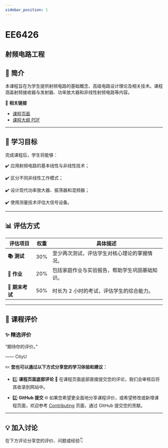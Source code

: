 ```yaml
---
sidebar_position: 1
---
```


# EE6426
## 射频电路工程

## **📘 简介**
本课程旨在为学生提供射频电路的基础概念、高级电路设计理论及相关技术。课程涵盖射频接收器与发射器、功率放大器和非线性射频电路等内容。

🔗 **相关链接**
- [课程页面](https://www.cityu.edu.hk/catalogue/pg/202526/course/EE6426.htm)
- [课程大纲 PDF](https://www.cityu.edu.hk/catalogue/pg/202526/course/EE6426.pdf)

---

## **🎯 学习目标**

完成课程后，学生将能够：

✔️ 应用射频电路的基本线性与非线性技术；

✔️ 区分不同非线性工作模式；

✔️ 设计现代功率放大器、振荡器和混频器；

✔️ 使用测量技术评估大信号设备。

---

## **📊 评估方式**

| **评估项目**          | **权重** | **具体描述**                                                                                       |
|----------------------|---------|---------------------------------------------------------------------------------------------------|
| **📚 测试**            | 30%     | 至少两次测试，评估学生对核心理论的掌握情况。                                                      |
| **📝 作业**           | 20%     | 包括家庭作业与实验报告，帮助学生巩固基础知识。                                                    |
| **📖 期末考试**       | 50%     | 时长为 2 小时的考试，评估学生的综合能力。                                                         |

---

## **💬 课程评价**

### ✨ **精选评价**
<div className={commentStyles.commentBox}>
    <p className={commentStyles.commentText}>
        “期待你的评价。”
    </p>
    <p className={commentStyles.commentAuthor}>—— CityU</p>
</div>

✏️ **您也可以通过以下方式分享您的学习体验和建议：**

- 1️⃣ **课程页面底部评论**
💬 在课程页面底部直接提交您的评论，我们会审核后将其收录到网站中。

- 2️⃣ **GitHub 提交**
🌐 如果您希望更全面地分享课程评价，或希望修改或新增课程页面，欢迎参考 [Contributing](/contributing) 页面，通过 GitHub 提交您的贡献。

---

## **💡 加入讨论**

在下方评论分享您的评价、问题或经验👇
<Utterances />
